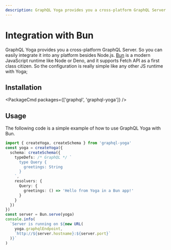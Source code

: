 ```yaml
---
description: GraphQL Yoga provides you a cross-platform GraphQL Server. So you can easily integrate it into any platform besides Node.js.
---
```


# Integration with Bun

GraphQL Yoga provides you a cross-platform GraphQL Server. So you can easily integrate it into any platform besides Node.js.
[Bun](https://bun.sh/) is a modern JavaScript runtime like Node or Deno, and it supports Fetch API as a first class citizen.
So the configuration is really simple like any other JS runtime with Yoga;

## Installation

<PackageCmd packages={['graphql', 'graphql-yoga']} />

## Usage

The following code is a simple example of how to use GraphQL Yoga with Bun.

```ts
import { createYoga, createSchema } from 'graphql-yoga'
const yoga = createYoga({
  schema: createSchema({
    typeDefs: /* GraphQL */ `
      type Query {
        greetings: String
      }
    `,
    resolvers: {
      Query: {
        greetings: () => 'Hello from Yoga in a Bun app!'
      }
    }
  })
})
const server = Bun.serve(yoga)
console.info(
  `Server is running on ${new URL(
    yoga.graphqlEndpoint,
    `http://${server.hostname}:${server.port}`
  )}`
)
```
